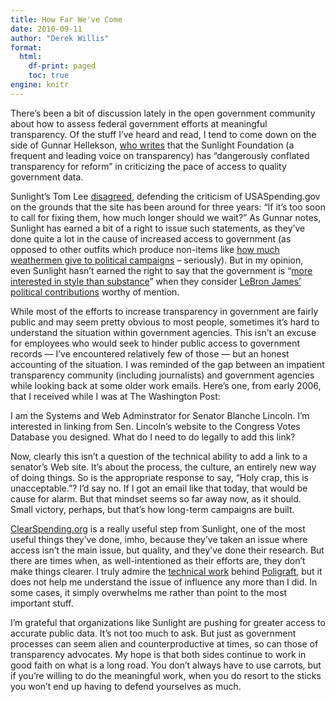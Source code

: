 ```yaml
---
title: How Far We've Come
date: 2010-09-11
author: "Derek Willis"
format:
  html:
    df-print: paged
    toc: true
engine: knitr
---
```


There's been a bit of discussion lately in the open government community about how to assess federal government efforts at meaningful transparency. Of the stuff I've heard and read, I tend to come down on the side of Gunnar Hellekson, [who writes](http://onepeople.org/node/2348) that the Sunlight Foundation (a frequent and leading voice on transparency) has "dangerously conflated transparency for reform" in criticizing the pace of access to quality government data.

Sunlight's Tom Lee [disagreed](http://sunlightlabs.com/blog/2010/carrots-and-sticks/), defending the criticism of USASpending.gov on the grounds that the site has been around for three years: "If it's too soon to call for fixing them, how much longer should we wait?" As Gunnar notes, Sunlight has earned a bit of a right to issue such statements, as they've done quite a lot in the cause of increased access to government (as opposed to other outfits which produce non-items like [how much weathermen give to political campaigns](http://www.opensecrets.org/news/2010/09/when-weathermen-get-political.html) – seriously). But in my opinion, even Sunlight hasn't earned the right to say that the government is "[more interested in style than substance](http://blog.sunlightfoundation.com/2010/09/07/gov2-0-presentation-an-open-government-scorecard/)" when they consider [LeBron James' political contributions](http://blog.sunlightfoundation.com/2010/07/09/obligatory-lebron-james-post/) worthy of mention.

While most of the efforts to increase transparency in government are fairly public and may seem pretty obvious to most people, sometimes it's hard to understand the situation within government agencies. This isn't an excuse for employees who would seek to hinder public access to government records — I've encountered relatively few of those — but an honest accounting of the situation. I was reminded of the gap between an impatient transparency community (including journalists) and government agencies while looking back at some older work emails. Here's one, from early 2006, that I received while I was at The Washington Post:

  I am the Systems and Web Adminstrator for Senator Blanche Lincoln. I'm interested in linking from Sen. Lincoln's website to the Congress Votes Database you designed. What do I need to do legally to add this link?

Now, clearly this isn't a question of the technical ability to add a link to a senator's Web site. It's about the process, the culture, an entirely new way of doing things. So is the appropriate response to say, "Holy crap, this is unacceptable."? I'd say no. If I got an email like that today, that would be cause for alarm. But that mindset seems so far away now, as it should. Small victory, perhaps, but that's how long-term campaigns are built.

[ClearSpending.org](http://sunlightfoundation.com/clearspending/) is a really useful step from Sunlight, one of the most useful things they've done, imho, because they've taken an issue where access isn't the main issue, but quality, and they've done their research. But there are times when, as well-intentioned as their efforts are, they don't make things clearer. I truly admire the [technical work](http://sunlightlabs.com/blog/2010/building-poligraft/) behind [Poligraft](http://poligraft.com/), but it does not help me understand the issue of influence any more than I did. In some cases, it simply overwhelms me rather than point to the most important stuff.

I'm grateful that organizations like Sunlight are pushing for greater access to accurate public data. It's not too much to ask. But just as government processes can seem alien and counterproductive at times, so can those of transparency advocates. My hope is that both sides continue to work in good faith on what is a long road. You don't always have to use carrots, but if you're willing to do the meaningful work, when you do resort to the sticks you won't end up having to defend yourselves as much.